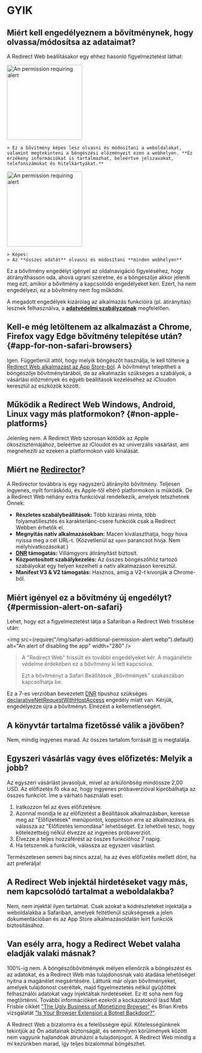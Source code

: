 
# GYIK

## Miért kell engedélyeznem a bővítménynek, hogy olvassa/módosítsa az adataimat?

A Redirect Web beállításakor egy ehhez hasonló figyelmeztetést láthat:

<IfBrowserStore stores='appStore'>
    <Image src={PermissionAlertSafari} alt="An permission requiring alert" width="200" margin="0 0 16px 0" hasShadow={true} />

    > Ez a bővítmény képes lesz olvasni és módosítani a weboldalakat, valamint megtekinteni a böngészési előzményeit ezen a webhelyen. **Ez érzékeny információkat is tartalmazhat, beleértve jelszavakat, telefonszámokat és hitelkártyákat.**
</IfBrowserStore>

<IfBrowserStore stores='appStore' includes={false}>
    <Image src={PermissionAlertChrome} alt="An permission requiring alert" height="200" hasRoundedCorners={true} hasShadow={true} margin="0 0 16px 0" />

    > Képes:
    > Az **összes adatát** olvasni és módosítani **minden webhelyen**
</IfBrowserStore>

Ez a bővítmény engedélyt igényel az oldalnavigáció figyeléséhez, hogy átirányíthasson oda, ahová ugrani szeretne, és a böngészője akkor jeleníti meg ezt, amikor a bővítmény a kapcsolódó engedélyeket kéri. Ezért, ha nem engedélyezi, ez a bővítmény nem fog működni.

A megadott engedélyek kizárólag az alkalmazás funkcióira (pl. átirányítás) lesznek felhasználva, a **[adatvédelmi szabályzatnak](./privacy-policy)** megfelelően.

## Kell-e még letöltenem az alkalmazást a Chrome, Firefox vagy Edge bővítmény telepítése után? \{#app-for-non-safari-browsers}

Igen. Függetlenül attól, hogy melyik böngészőt használja, le kell töltenie [a Redirect Web alkalmazást az App Store-ból](https://apps.apple.com/app/id1571283503). A bővítményt telepítheti a böngészője bővítménytárából, de az alkalmazás szükséges a szabályok, a vásárlási előzmények és egyéb beállítások kezeléséhez az iCloudon keresztül az eszközök között.

## Működik a Redirect Web Windows, Android, Linux vagy más platformokon? \{#non-apple-platforms}

Jelenleg nem. A Redirect Web szorosan kötődik az Apple ökoszisztémájához, beleértve az iCloudot és az univerzális vásárlást, ami megnehezíti az ezeken a platformokon való kínálását.

## Miért ne [Redirector](https://github.com/einaregilsson/Redirector)?

A Redirector továbbra is egy nagyszerű átirányító bővítmény. Teljesen ingyenes, nyílt forráskódú, és Apple-től eltérő platformokon is működik. De a Redirect Web néhány extra funkcióval rendelkezik, amelyek tetszhetnek Önnek:

*   **Részletes szabálybeállítások:** Több kizárási minta, több folyamatillesztés és karakterlánc-csere funkciók csak a Redirect Webben érhetők el.
*   **Megnyitás natív alkalmazásokban:** Macen kiválaszthatja, hogy hova nyissa meg a cél URL-t. (Közvetlenül az `open` parancsot hívja. Nem mélyhivatkozásokat.)
*   **[DNR](https://blog.mozilla.org/addons/2023/05/17/declarativenetrequest-available-in-firefox/) támogatás:** Villámgyors átirányítást biztosít.
*   **Központosított szabálykezelés:** Az összes böngészőhöz tartozó szabályokat egy helyen kezelheti a natív alkalmazáson keresztül.
*   **Manifest V3 & V2 támogatás:** Hasznos, amíg a V2-t kivonják a Chrome-ból.

## Miért igényel ez a bővítmény új engedélyt? \{#permission-alert-on-safari}

Lehet, hogy ezt a figyelmeztetést látja a Safariban a Redirect Web frissítése után:

<img src={require("/img/safari-additional-permission-alert.webp").default} alt="An alert of disabling the app" width="280" />

> A "Redirect Web" frissült és további engedélyeket kér. A magánélete védelme érdekében ez a bővítmény ki lett kapcsolva.
>
> Ezt a bővítményt a Safari Beállítások „Bővítmények” szakaszában kapcsolhatja be.

Ez a 7-es verzióban bevezetett [DNR](./rule-settings#type) típushoz szükséges [declarativeNetRequestWithHostAccess](https://developer.apple.com/documentation/safariservices/safari_web_extensions/blocking_content_with_your_safari_web_extension) engedély miatt van. Kérjük, engedélyezze újra a bővítményt. Elnézést a kellemetlenségért.

## A könyvtár tartalma fizetőssé válik a jövőben?

Nem, mindig ingyenes marad. Az összes tartalom forrását [itt](https://github.com/mshibanami/redirect-web/tree/main/library) is megtalálja.

## Egyszeri vásárlás vagy éves előfizetés: Melyik a jobb?

Az egyszeri vásárlást javasoljuk, mivel az árkülönbség mindössze 2,00 USD.
Az előfizetés fő oka az, hogy ingyenes próbaverzióval kipróbálhatja az összes funkciót. Íme a várható használati eset:

1.  Iratkozzon fel az éves előfizetésre.
2.  Azonnal mondja le az előfizetést a Beállítások alkalmazásban, keresse meg az "Előfizetések" menüpontot, koppintson erre az alkalmazásra, és válassza az "Előfizetés lemondása" lehetőséget. Ez lehetővé teszi, hogy kötelezettség nélkül élvezze az ingyenes próbaverziót.
3.  Élvezze a teljes hozzáférést az összes funkcióhoz 7 napig.
4.  Ha tetszenek a funkciók, válassza az egyszeri vásárlást.

Természetesen semmi baj nincs azzal, ha az éves előfizetés mellett dönt, ha azt preferálja!

## A Redirect Web injektál hirdetéseket vagy más, nem kapcsolódó tartalmat a weboldalakba?

Nem, nem injektál ilyen tartalmat. Csak azokat a kódrészleteket injektálja a weboldalakba a Safariban, amelyek feltétlenül szükségesek a jelen dokumentációban és az App Store alkalmazásoldalán leírt funkciók biztosításához.

## Van esély arra, hogy a Redirect Webet valaha eladják valaki másnak?

100%-ig nem. A böngészőbővítmények mélyen ellenőrzik a böngészést és az adatokat, és a Redirect Web más tulajdonosnak való átadása lehetőséget nyitna a magánélet megsértésére. Láttunk már olyan bővítményeket, amelyek tulajdonost cseréltek, majd figyelmeztetés nélkül gyűjtöttek felhasználói adatokat vagy injektáltak hirdetéseket. Ez itt soha nem fog megtörténni. További információkért ezekről a kockázatokról lásd Matt Frisbie cikkét ["The Ugly Business of Monetizing Browser"](https://mattfrisbie.substack.com/p/the-ugly-business-of-monetizing-browser) és Brian Krebs vizsgálatát ["Is Your Browser Extension a Botnet Backdoor?"](https://krebsonsecurity.com/2021/03/is-your-browser-extension-a-botnet-backdoor/).

A Redirect Web a bizalomra és a felelősségre épül. Kötelességünknek tekintjük az Ön adatainak biztonságát, és semmilyen körülmények között nem vagyunk hajlandóak átruházni a tulajdonjogot. A Redirect Web mindig a mi kezünkben marad, így teljes bizalommal böngészhet.